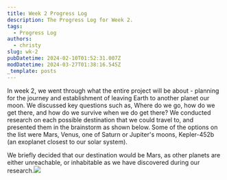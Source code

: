 ```yaml
---
title: Week 2 Progress Log
description: The Progress Log for Week 2.
tags:
  - Progress Log
authors:
  - christy
slug: wk-2
pubDatetime: 2024-02-10T01:52:31.007Z
modDatetime: 2024-03-27T01:38:16.545Z
_template: posts
---
```


In week 2, we went through what the entire project will be about - planning for the journey and establishment of leaving Earth to another planet our moon. We discussed key questions such as, Where do we go, how do we get there, and
how do we survive when we do get there? We conducted research on each possible destination that we could travel to, and presented them in the brainstorm as shown below. Some of the options on the list were Mars, Venus, one of Saturn or Jupiter's moons, Kepler-452b (an exoplanet closest to our solar system). 

We briefly decided that our destination would be Mars, as other planets are either unreachable, or inhabitable as we have discovered during our research.![](</assets/images/images/Brainstorm 1.png>)
